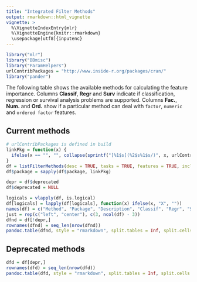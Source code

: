 ```yaml
---
title: "Integrated Filter Methods"
output: rmarkdown::html_vignette
vignette: >
  %\VignetteIndexEntry{mlr}
  %\VignetteEngine{knitr::rmarkdown}
  \usepackage[utf8]{inputenc}
---
```


```r
library("mlr")
library("BBmisc")
library("ParamHelpers")
urlContribPackages = "http://www.inside-r.org/packages/cran/"
library("pander")
```

The following table shows the available methods for calculating the feature importance.
Columns **Classif**, **Regr** and **Surv** indicate if classification, regression or survival analysis problems are supported.
Columns **Fac.**, **Num.** and **Ord.** show if a particular method can deal with `factor`, `numeric` and `ordered factor` features.

## Current methods

```r
# urlContribPackages is defined in build
linkPkg = function(x) {
  ifelse(x == "", "", collapse(sprintf("[%1$s](%2$s%1$s/)", x, urlContribPackages), sep = "<br />"))
}
df = listFilterMethods(desc = TRUE, tasks = TRUE, features = TRUE, include.deprecated = TRUE)
df$package = sapply(df$package, linkPkg)

depr = df$deprecated
df$deprecated = NULL

logicals = vlapply(df, is.logical)
df[logicals] = lapply(df[logicals], function(x) ifelse(x, "X", ""))
names(df) = c("Method", "Package", "Description", "Classif", "Regr", "Surv", "Fac.", "Num.", "Ord.")
just = rep(c("left", "center"), c(3, ncol(df) - 3))
dfnd = df[!depr,]
rownames(dfnd) = seq_len(nrow(dfnd))
pandoc.table(dfnd, style = "rmarkdown", split.tables = Inf, split.cells = Inf, emphasize.rownames = FALSE, justify = just)
```

## Deprecated methods

```r
dfd = df[depr,]
rownames(dfd) = seq_len(nrow(dfd))
pandoc.table(dfd, style = "rmarkdown", split.tables = Inf, split.cells = Inf, justify = just)
```
